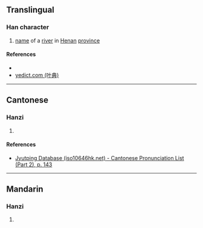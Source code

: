 {{character info/new}}
==Translingual==

===Han character===
{{Han char|rn=85|rad=水|as=11|sn=14|four=32137|canj=ENII,ENRI,XENRI|ids=⿰氵强}}

# [[name]] of a [[river]] in [[Henan]] [[province]]

====References====
* {{Han ref|kx=0645.170|dkj=18124|hdz=31733.030|uh=6F12|ud=28434|bh=E27C|bd=57980}}
* [http://yedict.com/htm/6F/6F12.htm yedict.com (叶典)]

----

==Cantonese==

===Hanzi===
{{yue-hanzi|jyut=[[koeng4]]|y=keung4}}

# {{defn|lang=yue|sort=水11}}

====References====
*[http://www.iso10646hk.net/jp/document/download.jsp Jyutping Database (iso10646hk.net) - Cantonese Pronunciation List (Part 2), p. 143]

----

==Mandarin==

===Hanzi===
{{cmn-hanzi|pin=[[qiáng]] ([[qiang2]])|wg=ch'iang<sup>2</sup>}}

# {{defn|lang=cmn|sort=水11}}